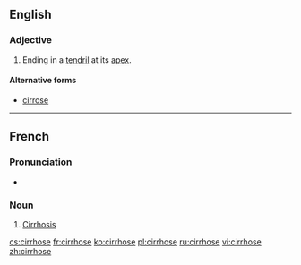 ==English==

===Adjective===
{{en-adj|-}}

# {{context|botany|of leaves|lang=en}} Ending in a [[tendril]] at its [[apex]].

====Alternative forms====
* [[cirrose]]

----

==French==

===Pronunciation===
* {{audio|Fr-Paris--cirrhose.ogg|Audio (Paris)}}

===Noun===
{{fr-noun|f}}

# [[cirrhosis|Cirrhosis]]

[[cs:cirrhose]]
[[fr:cirrhose]]
[[ko:cirrhose]]
[[pl:cirrhose]]
[[ru:cirrhose]]
[[vi:cirrhose]]
[[zh:cirrhose]]